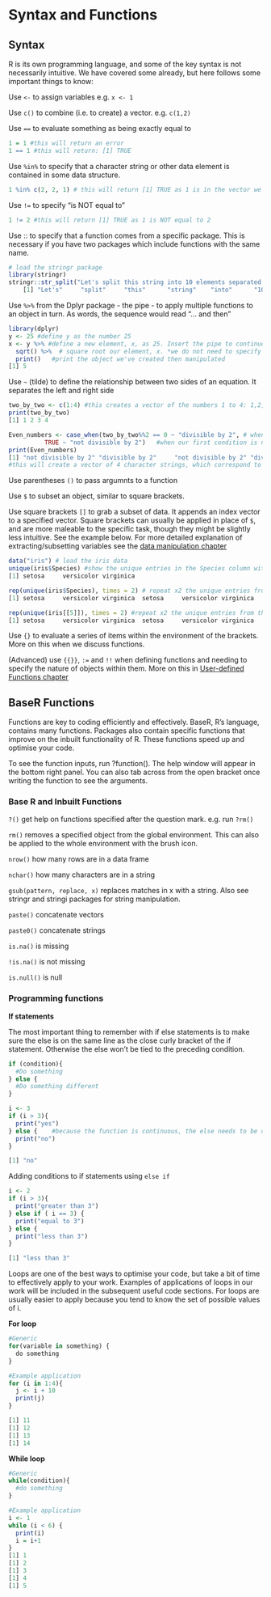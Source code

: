 # Syntax and Functions {#Functions}

## Syntax

R is its own programming language, and some of the key syntax is not necessarily intuitive. We have covered some already, but here follows some important things to know:

Use `<-` to assign variables
e.g. `x <- 1`

Use `c()` to combine (i.e. to create) a vector. 
e.g. `c(1,2)`

Use `==` to evaluate something as being exactly equal to
```r
1 = 1 #this will return an error
1 == 1 #this will return: [1] TRUE
```

Use `%in%` to specify that a character string or other data element is contained in some data structure.
```r
1 %in% c(2, 2, 1) # this will return [1] TRUE as 1 is in the vector we've defined
```
Use `!=` to specify "is NOT equal to"
```r
1 != 2 #this will return [1] TRUE as 1 is NOT equal to 2
```
Use :: to specify that a function comes from a specific package. This is necessary if you have two packages which include functions with the same name. 
```r
# load the stringr package
library(stringr)
stringr::str_split("Let's split this string into 10 elements separated by spaces", " ") #this uses the str_split function from stringr
    [1] "Let's"     "split"     "this"      "string"    "into"      "10"        "elements"  "separated" "by"        "spaces"   
```

Use `%>%` from the Dplyr package - the pipe - to apply multiple functions to an object in turn. As words, the sequence would read "... and then"

```r
library(dplyr)
y <- 25 #define y as the number 25
x <- y %>% #define a new element, x, as 25. Insert the pipe to continue the code chunk on our object, x.
  sqrt() %>%  # square root our element, x. *we do not need to specify that we're square rooting x as it's within a pipe
  print()   #print the object we've created then manipulated
[1] 5
```

Use `~` (tilde) to define the relationship between two sides of an equation. It separates the left and right side
```r
two_by_two <- c(1:4) #this creates a vector of the numbers 1 to 4: 1,2,3,4
print(two_by_two)
[1] 1 2 3 4

Even_numbers <- case_when(two_by_two%%2 == 0 ~ "divisible by 2", # when the element in our two by two vector is divisible by 2, assign the text "divisible by 2"
          TRUE ~ "not divisible by 2")   #when our first condition is not met, assign "not divisible by 2
print(Even_numbers)
[1] "not divisible by 2" "divisible by 2"     "not divisible by 2" "divisible by 2"  
#this will create a vector of 4 character strings, which correspond to the two_by_two vector. Those in position 2 and 4 (the numbers 2 and 4) are divisible by 2, so returns "divisible by 2".
```


Use parentheses `()` to pass argumnts to a function

Use `$` to subset an object, similar to square brackets.

Use square brackets `[]` to grab a subset of data. It appends an index vector to a specified vector. Square brackets can usually be applied in place of `$`, and are more maleable to the specific task, though they might be slightly less intuitive. See the example below. For more detailed explanation of extracting/subsetting variables see the [data manipulation chapter](#extracting_variables)

```r
data("iris") # load the iris data
unique(iris$Species) #show the unique entries in the Species column within the iris data frame
[1] setosa     versicolor virginica 

rep(unique(iris$Species), times = 2) # repeat x2 the unique entries from the Species column within the iris data frame
[1] setosa     versicolor virginica  setosa     versicolor virginica 

rep(unique(iris[[5]]), times = 2) #repeat x2 the unique entries from the 5th column within the iris data frame: the species column
[1] setosa     versicolor virginica  setosa     versicolor virginica 

```


Use `{}` to evaluate a series of items within the environment of the brackets. More on this when we discuss functions.


(Advanced) use `{{}}`, `:=` and `!!` when defining functions and needing to specify the nature of objects within them. More on this in [User-defined Functions chapter](#Overview) 


## BaseR Functions 

Functions are key to coding efficiently and effectively. BaseR, R's language, contains many functions. Packages also contain specific functions that improve on the inbuilt functionality of R. These functions speed up and optimise your code.

To see the function inputs, run ?function(). The help window will appear in the bottom right panel. You can also tab across from the open bracket once writing the function to see the arguments.

### Base R and Inbuilt Functions


`?()` get help on functions specified after the question mark. e.g. run `?rm()`

`rm()` removes a specified object from the global environment. This can also be applied to the whole environment with the brush icon.

`nrow()` how many rows are in a data frame

`nchar()` how many characters are in a string

`gsub(pattern, replace, x)` replaces matches in x with a string. Also see stringr and stringi packages for string manipulation.

`paste()` concatenate vectors

`paste0()`  concatenate strings

`is.na()` is missing

`!is.na()` is not missing

`is.null()` is null


### Programming functions

**If statements**

The most important thing to remember with if else statements is to make sure the else is on the same line as the close curly bracket of the if statement. Otherwise the else won't be tied to the preceding condition. 

```r
if (condition){
  #Do something
} else {
  #Do something different
}

i <- 3
if (i > 3){
  print("yes")
} else {    #because the function is continuous, the else needs to be on the same line as the final curly bracket of the if function.
  print("no")
}

[1] "no"
```

Adding conditions to if statements using `else if `

```r
i <- 2
if (i > 3){
  print("greater than 3")
} else if ( i == 3) {
  print("equal to 3")
} else {
  print("less than 3")
}

[1] "less than 3"
```


Loops are one of the best ways to optimise your code, but take a bit of time to effectively apply to your work. Examples of applications of loops in our work will be included in the subsequent useful code sections. For loops are usually easier to apply because you tend to know the set of possible values of i. 

**For loop**
```r
#Generic
for(variable in something) {
  do something
}

#Example application
for (i in 1:4){
  j <- i + 10
  print(j)
}

[1] 11
[1] 12
[1] 13
[1] 14

```

**While loop**

```r
#Generic
while(condition){
  #do something
}

#Example application
i <- 1
while (i < 6) {
  print(i)
  i = i+1
}
[1] 1
[1] 2
[1] 3
[1] 4
[1] 5
```


